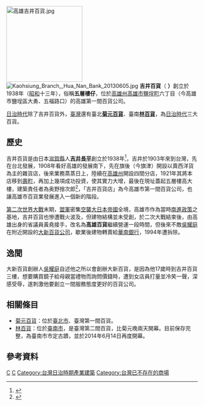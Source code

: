 [[File:高雄吉井百貨.jpg|200px]]
[[File:Kaohsiung_Branch,_Hua_Nan_Bank_20130605.jpg|thumb]]
'''吉井百貨'''（ {{Jpn|hg=|rm=Yoshii Depāto|j=吉井デパート|kana=}}'''）'''創立於1938年（[[昭和|昭和]]十三年），俗稱'''五層樓仔'''，位於[[高雄州|高雄州]][[高雄市_(州轄市)|高雄市]][[鹽埕町|鹽埕町]]六丁目（今高雄市鹽埕區大勇、五福路口）的高雄第一間百貨公司。

[[台灣日治時代|日治時代]]除了吉井百貨外，[[臺灣|臺灣]]還有臺北'''[[菊元百貨|菊元百貨]]'''、臺南'''[[林百貨|林百貨]]'''{{r|林}}，為[[台灣日治時代|日治時代]]三大百貨。

== 歷史 ==

吉井百貨是由日本[[滋賀縣|滋賀縣]]人'''[[吉井長平|吉井長平]]'''創立於1938年{{r|陳}}<ref>{{Cite web|title=高雄第一家百貨 吉井百貨創辦人：吉井長平|url=http://takao.tw/the-first-department-store-in-kaohsiung/|accessdate=2020-01-18|date=2017-12-13|last=打狗高雄｜歷史與現在|work=打狗高雄｜歷史與現在|language=zh-TW|archive-date=2020-02-25|archive-url=https://web.archive.org/web/20200225160923/http://takao.tw/the-first-department-store-in-kaohsiung/|dead-url=no}}</ref>，吉井於1903年來到台灣，先在台北發展，1908年看好高雄的發展南下，先在旗後（今旗津）開設以賣西洋貨為主的雜貨店，後來業務蒸蒸日上，陸續在[[高雄州|高雄州]]開設四間分店，1921年其將本店移到[[壽町_(高雄市)|壽町]]，再加上幾項成功投資，使其實力大增，最後在現址蓋起五層樓高大樓，建築責任者為奥野捨次郎<ref>{{Cite web|title=ホントに永らくお待たせしました！台湾高雄、吉井デパートの建設の様子、貴重な写真！ - びわ湖・勝手気ままな日々！|url=https://blog.goo.ne.jp/soji2001/e/788dfebb0f2e2b6cf9d66398e5a6f36c|accessdate=2020-05-17|work=ホントに永らくお待たせしました！台湾高雄、吉井デパートの建設の様子、貴重な写真！ - びわ湖・勝手気ままな日々！|language=ja}}</ref>，「吉井百貨店」為今高雄市第一間百貨公司，也讓高雄市百貨業發展進入一個新的階段。

[[第二次世界大戰|第二次世界大戰]]末期，[[盟軍|盟軍]]密集[[空襲|空襲]][[大日本帝國|大日本帝國]]全境，高雄市作為當時[[南進政策|南進政策]]之基地，吉井百貨也慘遭戰火波及，但建物結構並未受創，於二次大戰結束後，由高雄出身的省議員黃堯接手，改名為'''高雄百貨'''繼續營運一段時間{{r|黃微芬}}，但後來不敵[[吳耀庭|吳耀庭]]在附近開設的[[大新百貨_(台灣)|大新百貨公司]]，歇業後建物轉賣給[[華南銀行|華南銀行]]{{r|林}}，1994年遭拆除。

== 逸聞 ==
大新百貨創辦人[[吳耀庭|吳耀庭]]自述他之所以會創辦大新百貨，是因為他17歲時到吉井百貨三樓，想要購買鏡子給母親當禮物而詢問價錢時，遭到女店員打量並冷笑一聲，深感受辱，遂刺激他要創立一間服務態度更好的百貨公司{{r|陳}}。

== 相關條目 ==

* [[菊元百貨|菊元百貨]]：位於[[臺北市_(州轄市)|臺北市]]、臺灣第一間百貨。
* [[林百貨|林百貨]]：位於[[臺南市|臺南市]]，是臺灣第二間百貨，比菊元晚兩天開幕。目前保存完整，為臺南市市定古蹟，並於2014年6月14日再度開幕。

== 參考資料 ==
{{reflist|refs=
<ref name="林">{{cite book|author=[[林曙光_(作家)|林曙光]] |title=《打狗瑣譚·五層樓仔——港都百貨公司先河》 |publisher=春暉 |date=1993-02-28 |isbn=957-9347-05-0 |pages=77－78頁}}</ref>
<ref name="陳">{{cite book|author=[[陳柔縉|陳柔縉]] |title=《台灣西方文明初體驗》 |publisher=麥田 |year=2005 |isbn=986-7252-50-0 |pages=112－113頁}}</ref>
<ref name="黃微芬">{{cite news|title=林百貨店六樓仍有轟炸遺跡|url=http://www.cdns.com.tw/20130809/news/gstz/T90009002013080819224846.htm|accessdate=2013-09-02|newspaper=中華日報|date=2013-08-08}}{{dead link|date=2017年12月 |bot=InternetArchiveBot |fix-attempted=yes }}</ref>
}}

{{台灣百貨公司}}
[[Category:台灣百貨公司|C]]
[[Category:高雄市已拆除建築物|C]]
[[Category:台灣日治時期產業建築|Category:台灣日治時期產業建築]]
[[Category:台灣已不存在的商場|Category:台灣已不存在的商場]]